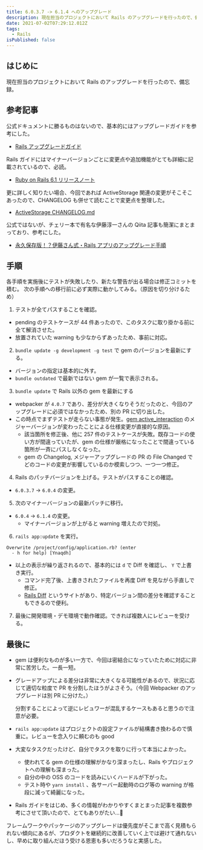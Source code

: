 ```yaml
---
title: 6.0.3.7 -> 6.1.4 へのアップグレード
description: 現在担当のプロジェクトにおいて Rails のアップグレードを行ったので、備忘録。
date: 2021-07-02T07:29:12.012Z
tags:
  - Rails
isPublished: false
---
```


## はじめに

現在担当のプロジェクトにおいて Rails のアップグレードを行ったので、備忘録。

## 参考記事

公式ドキュメントに勝るものはないので、基本的にはアップグレードガイドを参考にした。

- [Rails アップグレードガイド](https://railsguides.jp/upgrading_ruby_on_rails.html)

Rails ガイドにはマイナーバージョンごとに変更点や追加機能がとても詳細に記載されているので、必読。

- [Ruby on Rails 6.1 リリースノート](https://railsguides.jp/6_1_release_notes.html)

更に詳しく知りたい場合、今回であれば ActiveStorage 関連の変更がそこそこあったので、CHANGELOG も併せて読むことで変更点を整理した。

- [ActiveStorage CHANGELOG.md](https://github.com/rails/rails/blob/6-1-stable/activestorage/CHANGELOG.md)

公式ではないが、チェリー本で有名な伊藤淳一さんの Qiita 記事も簡潔にまとまっており、参考にした。

- [永久保存版！？伊藤さん式・Rails アプリのアップグレード手順](https://qiita.com/jnchito/items/0ee47108972a0e302caf)

## 手順

各手順を実施後にテストが失敗したり、新たな警告が出る場合は修正コミットを積む。
次の手順への移行前に必ず実際に動かしてみる。（原因を切り分けるため）

1. テストが全てパスすることを確認。

- pending のテストケースが 44 件あったので、このタスクに取り掛かる前に全て解消させた。
- 放置されていた warning も少なからずあったため、事前に対応。

2. `bundle update -g development -g test` で gem のパージョンを最新にする。

- バージョンの指定は基本的に外す。
- `bundle outdated` で最新ではない gem が一覧で表示される。

3. `bundle update` で Rails 以外の gem を最新にする

- webpacker が `4.0.7` であり、差分が大きくなりそうだったのと、今回のアップグレードに必須ではなかったため、別の PR に切り出した。
- この時点でまずテストが走らない事態が発生。[gem active_interaction](https://github.com/AaronLasseigne/active_interaction) のメジャーバージョンが変わったことによる仕様変更が直接的な原因。
  - 該当箇所を修正後、他に 257 件のテストケースが失敗。既存コードの使い方が間違っていたが、gem の仕様が厳格になったことで間違っている箇所が一斉にパスしなくなった。
  - gem の Changelog, メジャーアップグレードの PR の File Changed でどのコードの変更が影響しているのか模索しつつ、一つ一つ修正。

4. Rails のパッチバージョンを上げる。テストがパスすることの確認。

- `6.0.3.7` -> `6.0.4` の変更。

5. 次のマイナーバージョンの最新パッチに移行。

- `6.0.4` -> `6.1.4` の変更。
  - マイナーバージョンが上がると warning 増えたので対処。

6. `rails app:update` を実行。

```shell
Overwrite /project/config/application.rb? (enter
  - h for help) [Ynaqdh]
```

- 以上の表示が繰り返されるので、基本的には `d` で Diff を確認し、 `Y` で上書き実行。
  - コマンド完了後、上書きされたファイルを再度 Diff を見ながら手直しで修正。
  - [Rails Diff](https://railsdiff.org/6.0.3.7/6.1.4) というサイトがあり、特定バージョン間の差分を確認することもできるので便利。

7. 最後に開発環境・デモ環境で動作確認。できれば複数人にレビューを受ける。

## 最後に

- gem は便利なものが多い一方で、今回は密結合になっていたために対応に非常に苦労した。一長一短。
- グレードアップによる差分は非常に大きくなる可能性があるので、状況に応じて適切な粒度で PR を分割したほうがよさそう。（今回 Webpacker のアップグレードは別 PR に分けた。）

  分割することによって逆にレビュワーが混乱するケースもあると思うので注意が必要。

- `rails app:update` はプロジェクトの設定ファイルが結構書き換わるので慎重に。レビューを念入りに頼むのも good
- 大変なタスクだったけど、自分でタスクを取りに行って本当によかった。
  - 使われてる gem の仕様の理解がかなり深まったし、Rails やプロジェクトへの理解も深まった。
  - 自分の中の OSS のコードを読みにいくハードルが下がった。
  - テスト時や `yarn install` 、各サーバー起動時のログ等の warning が格段に減って綺麗になった。
- Rails ガイドをはじめ、多くの情報がわかりやすくまとまった記事を複数参考にさせて頂いたので、とてもありがたい…🙏

フレームワークやパッケージのアップグレードは優先度がそこまで高く見積もられない傾向にあるが、プロダクトを継続的に改善していく上では避けて通れないし、早めに取り組んだほう受ける恩恵も多いだろうなと実感した。
